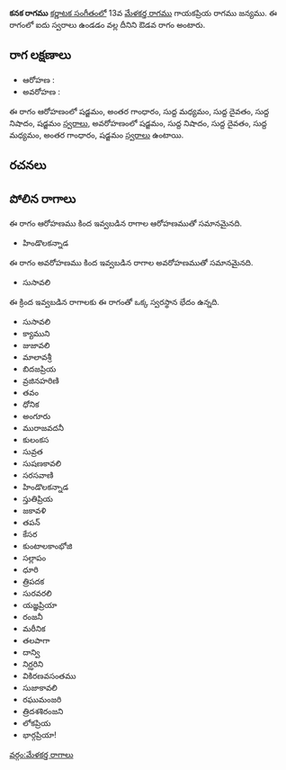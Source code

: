 {{Infobox ragam
	| name          	= కనక
	| synonym	    	= 
	| mela          	= 
	| chakra        	= 
	| janaka        	= 
	| type          	= ఔడవ
	| arohanam      	= {{svaraC|S|G3|M1|D1|N1|S'}} 
	| avarohanam    	= {{svaraC|S'|N1|D1|M1|G3|S}}
	| jeeva         	=
	| chhaya        	=
	| nyasa         	=
	| vishesha      	= 
	| equivalent  		= 
}}
{{కర్ణాటక సంగీత రాగాలు}}
'''కనక రాగము''' [[కర్ణాటక సంగీతం]]లో 13వ [[మేళకర్త రాగము]] గాయకప్రియ రాగము జన్యము.  ఈ రాగంలో ఐదు స్వరాలు ఉండడం వల్ల దీనిని ఔడవ రాగం అంటారు.


==రాగ లక్షణాలు==


* ఆరోహణ : {{svaraC|S|G3|M1|D1|N1|S'}} 
* అవరోహణ : {{svaraC|S'|N1|D1|M1|G3|S}}

ఈ రాగం ఆరోహణంలో షడ్జమం, అంతర గాంధారం, సుద్ద మధ్యమం, సుద్ద దైవతం, సుద్ద నిషాదం, షడ్జమం [[స్వరాలు]], అవరోహణంలో షడ్జమం, సుద్ద నిషాదం, సుద్ద దైవతం, సుద్ద మధ్యమం, అంతర గాంధారం, షడ్జమం [[స్వరాలు]] ఉంటాయి.

==రచనలు==



==పోలిన రాగాలు==
ఈ రాగం ఆరోహణము కింద ఇవ్వబడిన రాగాల ఆరోహణముతో సమానమైనది.
* హిండొలకన్నాడ

ఈ రాగం అవరోహణము కింద ఇవ్వబడిన రాగాల అవరోహణముతో సమానమైనది.
* సుసావలి

ఈ క్రింద ఇవ్వబడిన రాగాలకు ఈ రాగంతో ఒక్క స్వరస్థాన భేదం ఉన్నది.
* సుసావలి
* క్యాముని
* జుజావలి
* మాలావశ్రీ
* బిదజప్రియ
* వ్రజినహరిణి
* తవం
* ధోనిక
* అంగూరు
* మురాజవదనీ
* కులంకస
* సువ్రత
* సుషణకావలి
* సరసవాణి
* హిండొలకన్నాడ
* స్తుతిప్రియ
* జకావళి
* తపన్
* కేసర
* కుంటాలకాంభోజి
* సల్లాపం
* ధూరి
* త్రిపదక
* సురవరలి
* యజ్ఞప్రియా
* రంజనీ
* మరీనిక
* తలపాగా
* దాన్వి
* నిర్ఝరిని
* వికిరణవసంతము
* సుజాకావలి
* రఘుమంజరి
* త్రిదశశిరంజని
* లోకప్రియ
* భార్గప్రియా!



[[వర్గం:మేళకర్త రాగాలు]]